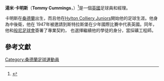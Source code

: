 '''湯米·卡明斯'''（'''Tommy Cummings'''，{{bd|1928年|9月12日|2009年|7月12日|catIdx=Cummings, Tommy}}）<ref>{{cite news |title=Funeral date set for Burnley FC legend Tommy Cummings |url=http://www.burnleyexpress.net/burnleynews/Funeral-date-set-for-Burnley.5467892.jp |publisher=''Burnley Express'' |date=2009-07-16 |accessdate=2009-07-19 |archive-url=https://web.archive.org/web/20090725202107/http://www.burnleyexpress.net/burnleynews/Funeral-date-set-for-Burnley.5467892.jp |archive-date=2009-07-25 |dead-url=yes }}</ref>是一個[[英國|英國]]足球員和經理。

卡明斯在[[桑德蘭|桑德蘭]]出生，而且他在[[Hylton_Colliery_Juniors|Hylton Colliery Juniors]]開始他的足球生涯。他身為中後衛，他在 1947年被邀請到斯特拉斯堡在少年國際比賽中代表英國。同年，他和[[般尼足球會|般尼足球會]]簽署了專業契約， 也選擇繼續他的學徒的身分，當採礦工程師。


==參考文獻==
{{reflist}}

{{DEFAULTSORT:Cummings, Tommy}}
[[Category:桑德蘭足球運動員|Category:桑德蘭足球運動員]]